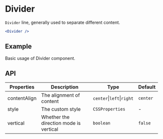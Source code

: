 # Divider

`Divider` line, generally used to separate different content.

```jsx
<Divider />
```

## Example

Basic usage of Divider component.

<Demo src="./demo/Example.tsx" />

## API

Properties | Description | Type | Default
-----------|------------|------|--------
| contentAlign | The alignment of content | `center`\|`left`\|`right` | `center` |
| style | The custom style | `CSSProperties` | - |
| vertical | Whether the direction mode is vertical | `boolean` | `false` |
